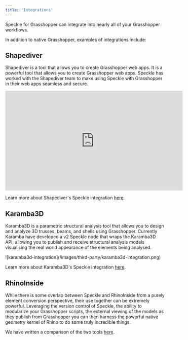 ```yaml
---
title: 'Integrations'
---
```


Speckle for Grasshopper can integrate into nearly all of your Grasshopper workflows.

In addition to native Grasshopper, examples of integrations include:

## Shapediver

Shapediver is a tool that allows you to create Grasshopper web apps. It is a powerful 
tool that allows you to create Grasshopper web apps. Speckle has worked with the 
Shapediver team to make using Speckle with Grasshopper in their web apps seamless and secure.

<Frame caption="Shapediver's Speckle integration in action.">
<iframe width="560" height="315" src="https://www.youtube.com/embed/lDIFa_vhiec?si=SXgEicmRzxfWRObl" title="YouTube video player" frameborder="0" allow="accelerometer; autoplay; clipboard-write; encrypted-media; gyroscope; picture-in-picture; web-share" referrerpolicy="strict-origin-when-cross-origin" allowfullscreen></iframe>
</Frame>

Learn more about Shapediver's Speckle integration [here](https://help.shapediver.com/doc/shapediver-for-speckle).

## Karamba3D

Karamba3D is a parametric structural analysis tool that allows you to design and analyze 
3D trusses, beams, and shells using Grasshopper. Currently Karamba have developed a 
v2 Speckle node that wraps the Karamba3D API, allowing you to publish and receive 
structural analysis models visualising the real world appearance of the elements 
being analysed.

<Frame caption="Visualising Karamba3D structural elements.">
![karamba3d-integration](/images/third-party/karamba3d-integration.png)
</Frame>

Learn more about Karamba3D's Speckle integration [here](https://karamba3d.com/?s=speckle).

## RhinoInside

While there is some overlap between Speckle and RhinoInside from a purely element 
conversion perspective, their use together can be extremely powerful. Leveraging 
the version control of Speckle, the ability to modularize your Grasshopper scripts, 
the external viewing of the models as they publish from Grasshopper you can then 
harness the powerful native geometry kernel of Rhino to do some truly incredible things.

We have written a comparison of the two tools [here](https://www.speckle.systems/blog/speckle-vs-rhino-inside-revit-choose-the-best-tool-for-your-aec-project).

